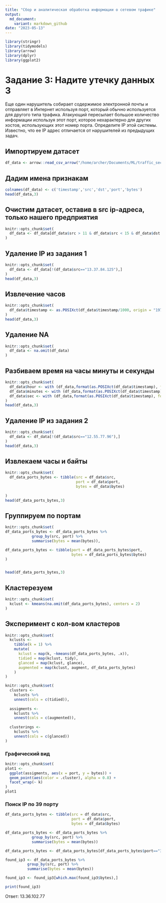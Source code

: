 ```yaml
---
title: "Сбор и аналитическая обработка информации о сетевом трафике"
output: 
  md_document:
    variant: markdown_github
date: "2023-05-13"
---
```


```r
library(stringr)
library(tidymodels)
library(arrow)
library(dplyr)
library(ggplot2)
```
# Задание 3: Надите утечку данных 3

Еще один нарушитель собирает содержимое электронной почты и отправляет в Интернет используя
порт, который обычно используется для другого типа трафика. Атакующий пересылает большое количество информации используя этот порт, 
которое нехарактерно для других хостов, использующих этот номер порта.
Определите IP этой системы. Известно, что ее IP адрес отличается от нарушителей из предыдущих задач.


## Импортируем датасет
```r
df_data <- arrow::read_csv_arrow("/home/archer/Documents/ML/traffic_security.csv")
```

## Дадим имена признакам
```r
colnames(df_data) <- c('timestamp','src','dst','port','bytes')
head(df_data,3)
```

## Очистим датасет, оставив в src ip-адреса, только нашего предприятия
```r
knitr::opts_chunk$set(
  df_data <- df_data[df_data$src > 11 & df_data$src < 15 & df_data$dst < 11 | df_data$dst > 15, ]
)
```

## Удаление IP из задания 1
```r
knitr::opts_chunk$set(
  df_data <- df_data[!(df_data$src=="13.37.84.125"),]
)
head(df_data,3)
```

## Извлечение часов
```r
knitr::opts_chunk$set(
  df_data$timestamp <- as.POSIXct(df_data$timestamp/1000, origin = "1970-01-01", tz = "GMT")
)
head(df_data,3) 
```
## Удаление NA
```r
knitr::opts_chunk$set(
  df_data <- na.omit(df_data)
)
```

## Разбиваем время на часы минуты и секунды
```r
knitr::opts_chunk$set(
  df_data$hour <- with (df_data,format(as.POSIXct(df_data$timestamp), format = "%H")),
  df_data$minutes <- with (df_data,format(as.POSIXct(df_data$timestamp), format = "%M")),
  df_data$sec <- with (df_data,format(as.POSIXct(df_data$timestamp), format = "%S"))
)
head(df_data,3)
```

## Удаление IP из задания 2
```r
knitr::opts_chunk$set(
  df_data <- df_data[!(df_data$src=="12.55.77.96"),]
)
head(df_data,3)
```

## Извлекаем часы и байты
```r
knitr::opts_chunk$set(
  df_data_ports_bytes <- tibble(src = df_data$src,
                                port = df_data$port,
                                bytes = df_data$bytes)
  
)
head(df_data_ports_bytes,3)
```
## Группируем по портам
```r
knitr::opts_chunk$set(
df_data_ports_bytes <- df_data_ports_bytes %>%
            group_by(src, port) %>%
            summarise(bytes = mean(bytes)),

df_data_ports_bytes <- tibble(port = df_data_ports_bytes$port,
                              bytes = df_data_ports_bytes$bytes)
)


head(df_data_ports_bytes,3)
```

## Кластерезуем
```r
knitr::opts_chunk$set(
  kclust <- kmeans(na.omit(df_data_ports_bytes), centers = 2)
)
```

## Эксперимент с кол-вом кластеров 
```r
knitr::opts_chunk$set(
  kclusts <-
    tibble(k = 1) %>%
    mutate(
      kclust = map(k, ~kmeans(df_data_ports_bytes, .x)),
      tidied = map(kclust, tidy),
      glanced = map(kclust, glance),
      augmented = map(kclust, augment, df_data_ports_bytes)
    )
)
```


```r
knitr::opts_chunk$set(
  clusters <-
    kclusts %>%
    unnest(cols = c(tidied)),
  
  assigments <-
    kclusts %>%
    unnest(cols = c(augmented)),
    
  clusterings <-
    kclusts %>%
    unnest(cols = c(glanced))
)
```
### Графический вид
```r
knitr::opts_chunk$set(
plot1 <-
  ggplot(assigments, aes(x = port, y = bytes)) +
  geom_point(aes(color = .cluster), alpha = 0.8) +
  facet_wrap(~ k)
)
plot1
```
### Поиск IP по 39 порту
```r

df_data_ports_bytes <- tibble(src = df_data$src,
                              port = df_data$port,
                              bytes = df_data$bytes)

df_data_ports_bytes <- df_data_ports_bytes %>%
            group_by(src, port) %>%
            summarise(bytes = mean(bytes))

df_data_ports_bytes <- df_data_ports_bytes[df_data_ports_bytes$port=="39",]

found_ip3 <- df_data_ports_bytes %>%
          group_by(src, port) %>%
          summarise(bytes = mean(bytes))

found_ip3 <- found_ip3[which.max(found_ip3$bytes),]

print(found_ip3) 
```

Ответ: 13.36.102.77